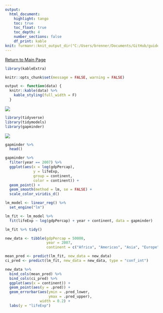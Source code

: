 ```yaml
---
output: 
  html_document:
    highlight: tango
    toc: true
    toc_float: true
    toc_depth: 4
    number_sections: false
    df_print: kable
knit: furmanr::knit_output_dir("C:/Users/brenner/Documents/GitHub/guides")
---
```


\newcommand\first[1]{\color{darkblue}{\textbf{#1}}}
\newcommand\second[1]{\color{dodgerblue}{\textbf{#1}}}
\newcommand\third[1]{\color{skyblue}{\textrm{#1}}}

[Return to Main Page](new_r_index.html)

```r
library(kableExtra)

knitr::opts_chunk$set(message = FALSE, warning = FALSE)

output <- function(data) {
  knitr::kable(data) %>% 
    kable_styling(full_width = F)
  }
```

![](https://raw.githubusercontent.com/social-lorax/new_guides/main/Images/Logos/tidymodels.png)

```r
library(tidyverse)
library(tidymodels)
library(gapminder)
```

![](https://raw.githubusercontent.com/social-lorax/new_guides/main/Images/Underlines/r_underline.png)

```r
gapminder %>% 
  head() 
```

```r
gapminder %>% 
  filter(year == 2007) %>% 
  ggplot(aes(x = log(gdpPercap), 
             y = lifeExp, 
             group = continent,
             color = continent)) + 
  geom_point() + 
  geom_smooth(method = lm, se = FALSE) + 
  scale_color_viridis_d()
```


```r
lm_model <- linear_reg() %>% 
  set_engine("lm")

lm_fit <- lm_model %>% 
  fit(lifeExp ~ log(gdpPercap) + year + continent, data = gapminder)

lm_fit %>% tidy()
```

```r
new_data <- tibble(gdpPercap = 50000,
                   year = 2007,
                   continent = c("Africa", "Americas", "Asia", "Europe", "Oceania"))

mean_pred <- predict(lm_fit, new_data = new_data)
ci_pred <- predict(lm_fit, new_data = new_data, type = "conf_int")

new_data %>% 
  bind_cols(mean_pred) %>% 
  bind_cols(ci_pred) %>% 
  ggplot(aes(x = continent)) + 
  geom_point(aes(y = .pred)) + 
  geom_errorbar(aes(ymin = .pred_lower,
                    ymax = .pred_upper),
                width = 0.2) + 
  labs(y = "lifeExp")
```

